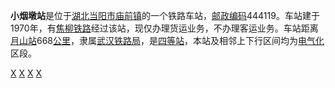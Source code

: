 {{noteTA
|1=zh-cn:始发车次; zh-hk:列車班次;
|2=zh-cn:车次; zh-hk:班次;
}}
{{Infobox China railway station 
|车站名称 = 小烟墩站
|eng_name = Xiao Yan Dun Station
|address = [[湖北|湖北]][[当阳市|当阳市]][[庙前镇|庙前镇]]
|归属 = [[武汉铁路局|武汉铁路局]]
|车站等级 = [[四等站_(中铁)|四等站]]
|线路 = [[焦柳铁路|焦柳铁路]]
}}
'''小烟墩站'''是位于[[湖北|湖北]][[当阳市|当阳市]][[庙前镇|庙前镇]]的一个铁路车站，[[邮政编码|邮政编码]]444119。车站建于1970年，有[[焦柳铁路|焦柳铁路]]经过该站，现仅办理货运业务，不办理客运业务。车站距离[[月山站|月山站]]668[[公里|公里]]，隶属[[武汉铁路局|武汉铁路局]]，是[[四等站_(中铁)|四等站]]，本站及相邻上下行区间均为[[电气化|电气化]]区段。

{{start rail box}}
{{s-inop|[[漳河站|漳河站]]}}
{{s-line|[[焦柳铁路|焦柳铁路]]}}
{{s-inop|[[当阳站|当阳站]]}}
{{end box}}
{{焦柳铁路}}

[[Category:焦柳铁路车站|X]]
[[Category:1970年启用的铁路车站|X]]
[[Category:1970年启用的铁路车站|X]]
[[Category:宜昌市铁路车站|X]]